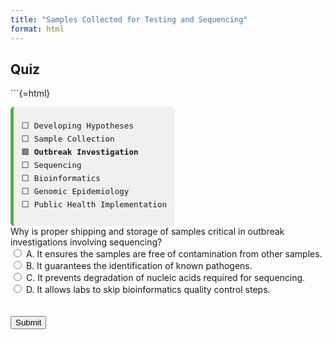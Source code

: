```yaml
---
title: "Samples Collected for Testing and Sequencing"
format: html
---
```


## Quiz

```{=html}
<div style="font-family:monospace; font-size: 0.9em; background:#f0f0f0; border-left: 5px solid #4CAF50; padding: 0.75em 1em; margin-top: 1em; border-radius: 6px; width: fit-content;">
⬜ Developing Hypotheses<br>
⬜ Sample Collection<br>
🟩 <strong>Outbreak Investigation</strong><br>
⬜ Sequencing<br>
⬜ Bioinformatics<br>
⬜ Genomic Epidemiology <br>
⬜ Public Health Implementation
</div>


<form id="quiz">
    <label for="question1">Why is proper shipping and storage of samples critical in outbreak investigations involving sequencing?</label><br>
    <input type="radio" id="answer1" name="question1" value="A"> A. It ensures the samples are free of contamination from other samples.<br>
    <input type="radio" id="answer2" name="question1" value="B"> B. It guarantees the identification of known pathogens.<br>
    <input type="radio" id="answer3" name="question1" value="C"> C. It prevents degradation of nucleic acids required for sequencing.<br>
    <input type="radio" id="answer4" name="question1" value="D"> D. It allows labs to skip bioinformatics quality control steps.<br>
    <br><br>
    <input type="button" value="Submit" onclick="checkAnswers()">
</form>

<p id="result"></p>

<script>
    function checkAnswers() {
        var resultText = "";

        if (document.getElementById('answer3').checked) {
            resultText = "✅ Correct! Poor shipping and storage conditions can degrade RNA and DNA, leading to failed or poor-quality sequencing runs.";
        } else if (document.getElementById('answer1').checked) {
            resultText = "❌ Not quite. While contamination is a concern, proper storage is mainly about preserving the integrity of nucleic acids, not just avoiding cross-contamination.";
        } else if (document.getElementById('answer2').checked) {
            resultText = "❌ Incorrect. Proper storage doesn’t guarantee identification — it just helps ensure you’re working with intact, high-quality material.";
        } else if (document.getElementById('answer4').checked) {
            resultText = "❌ Definitely not. Bioinformatics QC is still required even if samples are well preserved — there’s no skipping that step!";
        } else {
            resultText = "Please select an answer before submitting.";
        }

        document.getElementById('result').innerText = resultText;
    }
</script>
